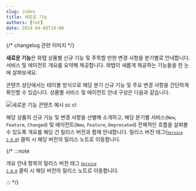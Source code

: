 ```yaml
---
slug: index
title: 새로운 기능
authors: [twt]
date: 2024-04-08T10:00
---
```


{/* changelog 관련 이미지 */}

**새로운 기능**은 와탭 상품별 신규 기능 및 주목할 만한 변경 사항을 분기별로 안내합니다. 서비스 및 에이전트 개요를 요약해 제공합니다. 와탭이 새롭게 제공하는 기능들을 한 눈에 살펴보세요. 

콘텐츠 상단에서는 테이블 방식으로 해당 분기 신규 기능 및 주요 변경 사항을 간단하게 확인할 수 있습니다. 상품별 서비스 및 에이전트 안내 구성은 다음과 같습니다. 

![새로운 기능 콘텐츠 예시 sc cl](/img/changelog/changelog-ex.png)

해당 상품의 신규 기능 및 변경 사항을 선별해 소개하고, 해당 분기별 서비스(<code class='New'>New</code>, <code class='Feature'>Feature</code>, <code class='Changed'>Changed</code>) 및 에이전트(<code class='New'>New</code>, <code class='Feature'>Feature</code>, <code class='Deprecated'>Deprecated</code>) 전체적인 흐름을 살펴볼 수 있도록 개요를 해당 건 릴리스 버전과 함께 안내합니다. 릴리스 버전 태그(<code class='changelog-service'><a href="https://docs.whatap.io/release-notes/service/service-2_0_x"><code class='changelog-service'>Service 2.0.0​</code></a></code>) 클릭 시 해당 버전의 릴리스 노트로 이동합니다. 


{/* :::note 

개요 안내 항목의 릴리스 버전 태그 <code class='changelog-service'><a href="https://docs.whatap.io/release-notes/service/service-2_0_x"><code class='changelog-service'>Service 2.0.0​</code></a></code> 클릭 시 해당 버전의 릴리스 노트로 이동합니다.

::: */}
